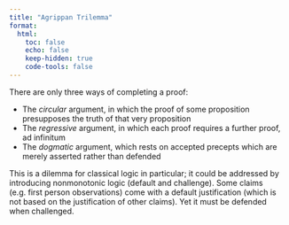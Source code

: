 ```yaml
---
title: "Agrippan Trilemma"
format:
  html:
    toc: false
    echo: false
    keep-hidden: true
    code-tools: false
---
```


There are only three ways of completing a proof:

- The *circular* argument, in which the proof of some proposition presupposes the truth of that very proposition
- The *regressive* argument, in which each proof requires a further proof, ad infinitum
- The *dogmatic* argument, which rests on accepted precepts which are merely asserted rather than defended

This is a dilemma for classical logic in particular; it could be addressed by introducing nonmonotonic logic (default and challenge). Some claims (e.g. first person observations) come with a default justification (which is not based on the justification of other claims). Yet it must be defended when challenged.